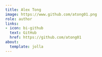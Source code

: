 ```yaml
---
title: Alex Tong
image: https://www.github.com/atong01.png
role: author
links:
- icon: bi-github
  text: GitHub
  href: https://github.com/atong01
about:
  template: jolla
---
```


